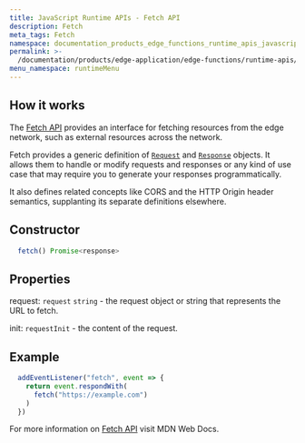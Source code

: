 ```yaml
---
title: JavaScript Runtime APIs - Fetch API
description: Fetch
meta_tags: Fetch
namespace: documentation_products_edge_functions_runtime_apis_javascript_fetch
permalink: >-
  /documentation/products/edge-application/edge-functions/runtime-apis/javascript/fetch/
menu_namespace: runtimeMenu
---
```


## How it works

The [Fetch API](https://developer.mozilla.org/en-US/docs/Web/API/Fetch_API) provides an interface for fetching resources from the edge network, such as external resources across the network.

Fetch provides a generic definition of [`Request`](https://developer.mozilla.org/pt-BR/docs/Web/API/Request) and [`Response`](https://developer.mozilla.org/pt-BR/docs/Web/API/Response) objects. It allows them to handle or modify requests and responses or any kind of use case that may require you to generate your responses programmatically.

It also defines related concepts like CORS and the HTTP Origin header semantics, supplanting its separate definitions elsewhere.

## Constructor

```js
  fetch() Promise<response>
```
## Properties

request: `request` `string` - the request object or string that represents the URL to fetch.

init: `requestInit`  - the content of the request.

## Example

```js
  addEventListener("fetch", event => {
    return event.respondWith(
      fetch("https://example.com")
    )
  })
```

For more information on [Fetch API](https://developer.mozilla.org/en-US/docs/Web/API/Fetch_API) visit MDN Web Docs.




